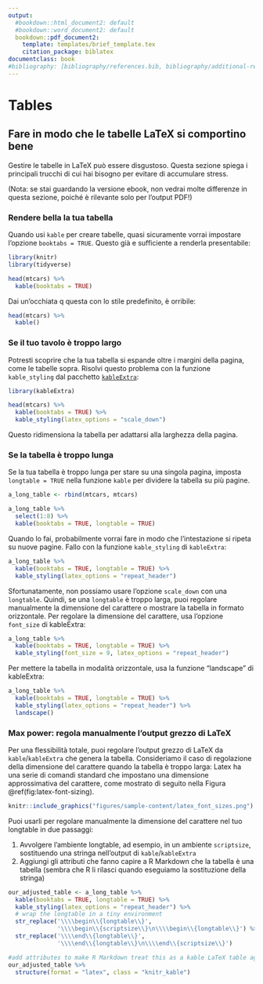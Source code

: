 ```yaml
---
output:
  #bookdown::html_document2: default
  #bookdown::word_document2: default
  bookdown::pdf_document2:
    template: templates/brief_template.tex
    citation_package: biblatex
documentclass: book
#bibliography: [bibliography/references.bib, bibliography/additional-references.bib]
---
```


# Tables {#tables} 
\minitoc <!-- this will include a mini table of contents-->

## Fare in modo che le tabelle LaTeX si comportino bene
Gestire le tabelle in LaTeX può essere disgustoso.
Questa sezione spiega i principali trucchi di cui hai bisogno per evitare di accumulare stress.

(Nota: se stai guardando la versione ebook, non vedrai molte differenze in questa sezione, poiché è rilevante solo per l'output PDF!)

### Rendere bella la tua tabella
Quando usi `kable` per creare tabelle, quasi sicuramente vorrai impostare l'opzione `booktabs = TRUE`.
Questo già e sufficiente a renderla presentabile:

```r
library(knitr)
library(tidyverse)

head(mtcars) %>% 
  kable(booktabs = TRUE)
```

\vspace{4mm}

Dai un'occhiata q questa con lo stile predefinito, è orribile:

```r
head(mtcars) %>% 
  kable()
```


### Se il tuo tavolo è troppo largo
Potresti scoprire che la tua tabella si espande oltre i margini della pagina, come le tabelle sopra.
Risolvi questo problema con la funzione `kable_styling` dal pacchetto [`kableExtra`](https://haozhu233.github.io/kableExtra/):


```r
library(kableExtra)

head(mtcars) %>% 
  kable(booktabs = TRUE) %>% 
  kable_styling(latex_options = "scale_down")
```

Questo ridimensiona la tabella per adattarsi alla larghezza della pagina.


### Se la tabella è troppo lunga

Se la tua tabella è troppo lunga per stare su una singola pagina, imposta `longtable = TRUE` nella funzione `kable` per dividere la tabella su più pagine.

```r
a_long_table <- rbind(mtcars, mtcars)

a_long_table %>% 
  select(1:8) %>% 
  kable(booktabs = TRUE, longtable = TRUE)
```

Quando lo fai, probabilmente vorrai fare in modo che l'intestazione si ripeta su nuove pagine.
Fallo con la funzione `kable_styling` di `kableExtra`:

```r
a_long_table %>% 
  kable(booktabs = TRUE, longtable = TRUE) %>% 
  kable_styling(latex_options = "repeat_header")
```

Sfortunatamente, non possiamo usare l'opzione `scale_down` con una `longtable`.
Quindi, se una `longtable` è troppo larga, puoi regolare manualmente la dimensione del carattere o mostrare la tabella in formato orizzontale.
Per regolare la dimensione del carattere, usa l'opzione `font_size` di kableExtra:

```r
a_long_table %>% 
  kable(booktabs = TRUE, longtable = TRUE) %>% 
  kable_styling(font_size = 9, latex_options = "repeat_header")
```

Per mettere la tabella in modalità orizzontale, usa la funzione "landscape" di kableExtra:

```r
a_long_table %>% 
  kable(booktabs = TRUE, longtable = TRUE) %>% 
  kable_styling(latex_options = "repeat_header") %>% 
  landscape()
```

### Max power: regola manualmente l'output grezzo di LaTeX {#max-power}
Per una flessibilità totale, puoi regolare l'output grezzo di LaTeX da `kable`/`kableExtra` che genera la tabella.
Consideriamo il caso di regolazione della dimensione del carattere quando la tabella è troppo larga:
Latex ha una serie di comandi standard che impostano una dimensione approssimativa del carattere, come mostrato di seguito nella Figura \@ref(fig:latex-font-sizing).


```r
knitr::include_graphics("figures/sample-content/latex_font_sizes.png")
```

Puoi usarli per regolare manualmente la dimensione del carattere nel tuo longtable in due passaggi:

1. Avvolgere l'ambiente longtable, ad esempio, in un ambiente `scriptsize`, sostituendo una stringa nell'output di `kable`/`kableExtra`
2. Aggiungi gli attributi che fanno capire a R Markdown che la tabella è una tabella (sembra che R li rilasci quando eseguiamo la sostituzione della stringa)

```r
our_adjusted_table <- a_long_table %>% 
  kable(booktabs = TRUE, longtable = TRUE) %>% 
  kable_styling(latex_options = "repeat_header") %>% 
  # wrap the longtable in a tiny environment
  str_replace('\\\\begin\\{longtable\\}', 
              '\\\\begin\\{scriptsize\\}\n\\\\begin\\{longtable\\}') %>%
  str_replace('\\\\end\\{longtable\\}', 
              '\\\\end\\{longtable\\}\n\\\\end\\{scriptsize\\}')

#add attributes to make R Markdown treat this as a kable LaTeX table again
our_adjusted_table %>% 
  structure(format = "latex", class = "knitr_kable")
```

